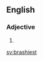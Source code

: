 ==English==

===Adjective===
{{head|en|adjective superlative form}}

# {{en-superlative of|brashy}}

[[sv:brashiest]]